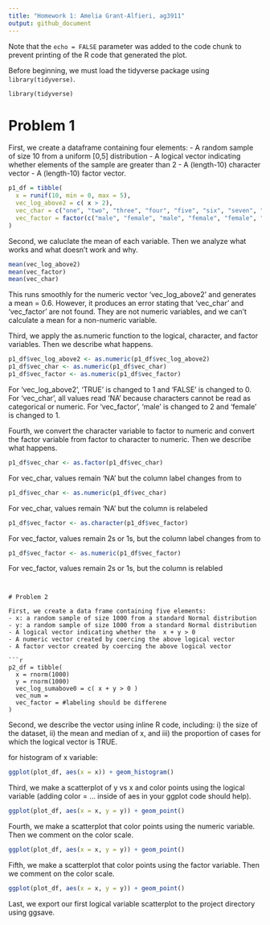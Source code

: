 ```yaml
---
title: "Homework 1: Amelia Grant-Alfieri, ag3911"
output: github_document
---
```


Note that the `echo = FALSE` parameter was added to the code chunk to prevent printing of the R code that generated the plot.



Before beginning, we must load the tidyverse package using `library(tidyverse)`.

```
library(tidyverse)
```

# Problem 1

First, we create a dataframe containing four elements:
- A random sample of size 10 from a uniform [0,5] distribution
- A logical vector indicating whether elements of the sample are greater than 2
- A (length-10) character vector
- A (length-10) factor vector. 
```r
p1_df = tibble(
  x = runif(10, min = 0, max = 5),
  vec_log_above2 = c( x > 2),
  vec_char = c("one", "two", "three", "four", "five", "six", "seven", "eight", "nine", "ten"),
  vec_factor = factor(c("male", "female", "male", "female", "female", "female", "female", "male", "male", "female"))
)
```


Second, we caluclate the mean of each variable. Then we analyze what works and what doesn't work and why.
```r
mean(vec_log_above2)
mean(vec_factor)
mean(vec_char)
```
This runs smoothly for the numeric vector 'vec_log_above2' and generates a mean = 0.6. However, it produces an error stating that 'vec_char' and 'vec_factor' are not found. They are not numeric variables, and we can't calculate a mean for a non-numeric variable. 


Third, we apply the as.numeric function to the logical, character, and factor variables. Then we describe what happens.
```r
p1_df$vec_log_above2 <- as.numeric(p1_df$vec_log_above2)
p1_df$vec_char <- as.numeric(p1_df$vec_char)
p1_df$vec_factor <- as.numeric(p1_df$vec_factor)
```
For 'vec_log_above2', 'TRUE' is changed to 1 and 'FALSE' is changed to 0.
For 'vec_char', all values read 'NA' because characters cannot be read as categorical or numeric.
For 'vec_factor', 'male' is changed to 2 and 'female' is changed to 1.  


Fourth, we convert the character variable to factor to numeric and convert the factor variable from factor to character to numeric. Then we describe what happens. 
```r
p1_df$vec_char <- as.factor(p1_df$vec_char)
```
For vec_char, values remain 'NA' but the column label changes from <dbl> to <fct>
```r
p1_df$vec_char <- as.numeric(p1_df$vec_char)
```
For vec_char, values remain 'NA' but the column is relabeled <dbl>
```r
p1_df$vec_factor <- as.character(p1_df$vec_factor)
```
For vec_factor, values remain 2s or 1s, but the column label changes from <dbl> to <chr>
```r
p1_df$vec_factor <- as.numeric(p1_df$vec_factor)
```
For vec_factor, values remain 2s or 1s, but the column is relabled <dbl>
```


# Problem 2

First, we create a data frame containing five elements:
- x: a random sample of size 1000 from a standard Normal distribution
- y: a random sample of size 1000 from a standard Normal distribution
- A logical vector indicating whether the  x + y > 0
- A numeric vector created by coercing the above logical vector
- A factor vector created by coercing the above logical vector

```r
p2_df = tibble(
  x = rnorm(1000)
  y = rnorm(1000)
  vec_log_sumabove0 = c( x + y > 0 )
  vec_num = 
  vec_factor = #labeling should be differene 
)
```

Second, we describe the vector using inline R code, including: i) the size of the dataset, ii) the mean and median of x, and iii) the proportion of cases for which the logical vector is  TRUE.

for histogram of x variable:
```r
ggplot(plot_df, aes(x = x)) + geom_histogram()
```

Third, we make a scatterplot of y vs x and color points using the logical variable (adding color = ... inside of aes in your ggplot code should help). 

```r
ggplot(plot_df, aes(x = x, y = y)) + geom_point()
```

Fourth, we make a scatterplot that color points using the numeric variable. Then we comment on the color scale. 

```r
ggplot(plot_df, aes(x = x, y = y)) + geom_point()
```

Fifth, we make a scatterplot that color points using the factor variable. Then we comment on the color scale.

```r
ggplot(plot_df, aes(x = x, y = y)) + geom_point()
```

Last, we export our first logical variable scatterplot to the project directory using  ggsave.

```r
```




